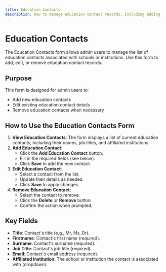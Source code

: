 ```yaml
---
title: Education Contacts
description: How to manage education contact records, including adding, editing, and removing education contact entries.
---
```


# Education Contacts

The Education Contacts form allows admin users to manage the list of education contacts associated with schools or institutions. Use this form to add, edit, or remove education contact records.

## Purpose
This form is designed for admin users to:
- Add new education contacts
- Edit existing education contact details
- Remove education contacts when necessary

## How to Use the Education Contacts Form

1. **View Education Contacts**: The form displays a list of current education contacts, including their names, job titles, and affiliated institutions.
2. **Add Education Contact**:
   - Click the **Add Education Contact** button.
   - Fill in the required fields (see below).
   - Click **Save** to add the new contact.
3. **Edit Education Contact**:
   - Select a contact from the list.
   - Update their details as needed.
   - Click **Save** to apply changes.
4. **Remove Education Contact**:
   - Select the contact to remove.
   - Click the **Delete** or **Remove** button.
   - Confirm the action when prompted.

## Key Fields
- **Title**: Contact's title (e.g., Mr, Ms, Dr).
- **Firstname**: Contact's first name (required).
- **Surname**: Contact's surname (required).
- **Job Title**: Contact's job title (required).
- **Email**: Contact's email address (required).
- **Affiliated Institution**: The school or institution the contact is associated with (dropdown).
